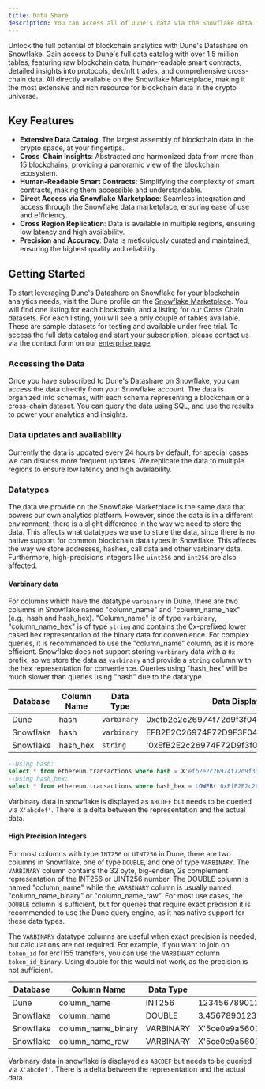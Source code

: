 ```yaml
---
title: Data Share
description: You can access all of Dune's data via the Snowflake data marketplace.
---
```


Unlock the full potential of blockchain analytics with Dune's Datashare on Snowflake. Gain access to Dune's full data catalog with over 1.5 million tables, featuring raw blockchain data, human-readable smart contracts, detailed insights into protocols, dex/nft trades, and comprehensive cross-chain data. All directly available on the Snowflake Marketplace, making it the most extensive and rich resource for blockchain data in the crypto universe.

## Key Features

- **Extensive Data Catalog**: The largest assembly of blockchain data in the crypto space, at your fingertips.
- **Cross-Chain Insights**: Abstracted and harmonized data from more than 15 blockchains, providing a panoramic view of the blockchain ecosystem.
- **Human-Readable Smart Contracts**: Simplifying the complexity of smart contracts, making them accessible and understandable.
- **Direct Access via Snowflake Marketplace**: Seamless integration and access through the Snowflake data marketplace, ensuring ease of use and efficiency.
- **Cross Region Replication**: Data is available in multiple regions, ensuring low latency and high availability.
- **Precision and Accuracy**: Data is meticulously curated and maintained, ensuring the highest quality and reliability.

## Getting Started

To start leveraging Dune's Datashare on Snowflake for your blockchain analytics needs, visit the Dune profile on the [Snowflake Marketplace](https://app.snowflake.com/marketplace/providers/GZSVZMYSCO/Dune). You will find one listing for each blockchain, and a listing for our Cross Chain datasets. For each listing, you will see a only couple of tables available. These are sample datasets for testing and available under free trial. To access the full data catalog and start your subscription, please contact us via the contact form on our [enterprise page](https://dune.com/enterprise).

### Accessing the Data

Once you have subscribed to Dune's Datashare on Snowflake, you can access the data directly from your Snowflake account. The data is organized into schemas, with each schema representing a blockchain or a cross-chain dataset. You can query the data using SQL, and use the results to power your analytics and insights. 

### Data updates and availability

Currently the data is updated every 24 hours by default, for special cases we can disucss more frequent updates. We replicate the data to multiple regions to ensure low latency and high availability.

### Datatypes

The data we provide on the Snowflake Marketplace is the same data that powers our own analytics platform. However, since the data is in a different environment, there is a slight difference in the way we need to store the data. This affects what datatypes we use to store the data, since there is no native support for common blockchain data types in Snowflake. This affects the way we store addresses, hashes, call data and other varbinary data. Furthermore, high-precisions integers like `uint256` and `int256` are also affected.

#### Varbinary data

For columns which have the datatype `varbinary` in Dune, there are two columns in Snowflake named "column_name" and "column_name_hex" (e.g., hash and hash_hex). "Column_name" is of type `varbinary`, "column_name_hex" is of type `string` and contains the 0x-prefixed lower cased hex representation of the binary data for convenience. For complex queries, it is recommended to use the "column_name" column, as it is more efficient. Snowflake does not support storing `varbinary` data with a `0x` prefix, so we store the data as `varbinary` and provide a `string` column with the hex representation for convenience. Queries using "hash_hex" will be much slower than queries using "hash" due to the datatype.


|Database | Column Name | Data Type         | Data Display Sample                                                            |
|------------|-------------|----------------|------------------------------------------------------------------------|
|Dune        | hash        | `varbinary`    | 0xefb2e2c26974f72d9f3f04c693db73ecc679dd60   |
|Snowflake   | hash        | `varbinary`    | EFB2E2C26974F72D9F3F04C693DB73ECC679DD60  |
|Snowflake   | hash_hex    | `string`       | '0xEfB2E2c26974F72D9f3f04C693DB73eCc679dd60' |


```sql
--Using hash:
select * from ethereum.transactions where hash = X'efb2e2c26974f72d9f3f04c693db73ecc679dd60'
--Using hash_hex:
select * from ethereum.transactions where hash_hex = LOWER('0xEfB2E2c26974F72D9f3f04C693DB73eCc679dd60') -- Not recommended
```

<Info> Varbinary data in snowflake is displayed as `ABCDEF` but needs to be queried via `X'abcdef'`. There is a delta between the representation and the actual data. </Info>


#### High Precision Integers

For most columns with type `INT256` or `UINT256` in Dune, there are two columns in Snowflake, one of type `DOUBLE`, and one of type `VARBINARY`. The `VARBINARY` column contains the 32 byte, big-endian, 2s complement representation of the INT256 or UINT256 number. The DOUBLE column is named "column_name" while the `VARBINARY` column is usually named "column_name_binary" or "column_name_raw". For most use cases, the `DOUBLE` column is sufficient, but for queries that require exact precision it is recommended to use the Dune query engine, as it has native support for these data types. 

The `VARBINARY` datatype columns are useful when exact precision is needed, but calculations are not required. For example, if you want to join on `token_id` for erc1155 transfers, you can use the `VARBINARY` column `token_id_binary`. Using double for this would not work, as the precision is not sufficient. 

|Database    | Column Name                 | Data Type    | Data Display Sample                                       |
|------------|--------------------------|-----------|---------------------------------------------------|
|Dune        | column_name              | INT256    | 123456789012345678901234567890123456789           |
|Snowflake   | column_name              | DOUBLE    | 3.4567890123456788e+16                            |
|Snowflake   | column_name_binary       | VARBINARY | X'5ce0e9a56015fec5aadfa328ae398115'               |
|Snowflake   | column_name_raw          | VARBINARY | X'5ce0e9a56015fec5aadfa328ae398115'               |

<Info> Varbinary data in snowflake is displayed as `ABCDEF` but needs to be queried via `X'abcdef'`. There is a delta between the representation and the actual data. </Info>